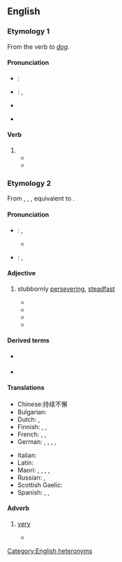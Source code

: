 ==English==

===Etymology 1===
From the verb ''to [[dog]]''.

====Pronunciation====
* {{a|RP}}: {{IPA|en|/dɒɡd/}}
* {{a|US}}: {{enPR|dôgd}}, {{IPA|en|/dɔɡd/}}
* {{audio|en|En-au-dogged.ogg|Audio (AU)}}
* {{a|cot-caught merger}} {{IPA|en|/dɑɡd/}}

====Verb====
{{head|en|verb form}}

# {{en-past of|dog}}
#* {{quote-text|en|year=1903|author={{w|Samuel Butler}}|title=The Way of All Flesh|passage=At night proctors patrolled the street and '''dogged''' your steps if you tried to go into any haunt where the presence of vice was suspected.}}
#* {{quote-journal|en|date=2019 December 4|author=Richard Clinnick|title=New Trains Special|journal=Rail|page=16|text=They will replace the four five-car Class 180 Adelantes [...] that have been '''dogged''' by poor reliability.}}

===Etymology 2===
From {{inh|en|enm|dogged}}, {{m|enm|doggid}}, {{m|enm|doggyd|t=characteristics similar to that of a dog}}, equivalent to {{suffix|en|dog|ed}}.

====Pronunciation====
* {{a|RP}}: {{enPR|dŏg'ĭd}}, {{IPA|en|/ˈdɒɡɪd/}}
** {{audio|en|LL-Q1860 (eng)-Vealhurl-dogged (adj).wav|Audio (UK)}}
* {{a|US}}: {{enPR|dôg'ĭd}}, {{IPA|en|/ˈdɔɡɪd/}}

====Adjective====
{{en-adj}}

# stubbornly [[persevere|persevering]], [[steadfast]]
#: {{syn|en|committed|determined|persistent|steadfast|tenacious|Thesaurus:obstinate}}
#* {{RQ:London Son of the Wolf|page=114|passage=Still, the '''dogged''' obstinacy of his race held him to the pace he had set, and would hold him till he dropped in his tracks.}}
#* {{quote-book|en|year=1941|author={{w|Emily Carr}}|title={{w|Klee Wyck}}|chapter=18|url=http://www.gutenberg.net.au/ebooks01/0100131h.html|passage=Rushing out to the point above the reef, we watched the conflict between canoe and sea. When the man reached the gas boat, the screams of the boy stopped. With great risk they loaded the canoe till she began to take water. The boy bailed furiously. The long '''dogged''' pull of the man's oars challenged death inch by inch, wave by wave.}}
#* {{quote-book|en|year=2004|author=[[w:Chris Wallace (journalist)|Chris Wallace]]|title=Character: Profiles in Presidential Courage|passage=It had taken nine years from the evening that Truman first showed up with a pie plate at her mother's door, but his '''dogged''' perseverance eventually won him the hand of his boyhood Sunday school crush.}}
#* {{quote-journal|en|quotee={{w|Matt Hancock}}|title=Mystery person with Brazil variant found thanks to dogged determination, says Matt Hancock|work=The Guardian|date=2021-03-05|url=https://www.theguardian.com/world/video/2021/mar/05/mystery-person-with-brazil-variant-located-with-dogged-determination-says-matt-hancock-video|issn=0261-3077|passage=Using the latest technology, and with the '''dogged''' determination of our testing and tracing scheme, we've successfully identified the person in question.}}

====Derived terms====
* {{l|en|doggedly}} {{q|adv}}
* {{l|en|doggedness}} {{q|n}}

====Translations====
{{trans-top|stubbornly persevering, steadfast}}
* Chinese:持续不懈
* Bulgarian: {{t+|bg|твърдоглав|sc=Cyrl}}
* Dutch: {{t+|nl|hardnekkig}}, {{t+|nl|verbeten}}
* Finnish: {{t+|fi|sinnikäs}}, {{t+|fi|hellittämätön}}, {{t+|fi|peräänantamaton}}
* French: {{t+|fr|tenace}}, {{t+|fr|opiniâtre}}, {{t+|fr|obstiné}}
* German: {{t+|de|beharrlich}}, {{t+|de|hartnäckig}}, {{t+|de|stur}}, {{t+|de|zäh}}, {{t+|de|verbissen}}
{{trans-mid}}
* Italian: {{t+|it|tenace}}
* Latin: {{t|la|pervicax}}
* Maori: {{t|mi|whakakiriūka}}, {{t|mi|kiriūka}}, {{t|mi|pikoni}}, {{t|mi|manawaroa}}, {{t|mi|pūkeke }}
* Russian: {{t+|ru|настырный|m}}, {{t+|ru|упёртый|m}}
* Scottish Gaelic: {{t|gd|leanailteach}}
* Spanish: {{t+|es|obstinado}}, {{t+|es|tenaz|m|f}}, {{t+|es|perseverante|m|f}}
{{trans-bottom}}

====Adverb====
{{en-adv|-}}

# {{lb|en|dated|slang}} [[very]]
#* {{quote-book|en|year=1918|author=Ethel Penman Hope|title=Dr. Paul|page=127|passage="I'm afraid I've given him a heap of trouble. You see," he explained, looking at Paul critically, "I never thought of eating before I left town, and one gets so '''dogged''' hungry, you know walking. I say it is a long tramp, isn't it?"}}

[[Category:English heteronyms]]
{{catlangname|en|terms with unexpected syllabic -ed}}